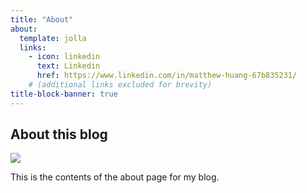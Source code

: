 ```yaml
---
title: "About"
about:
  template: jolla
  links:
    - icon: linkedin
      text: Linkedin
      href: https://www.linkedin.com/in/matthew-huang-67b835231/
    # (additional links excluded for brevity)
title-block-banner: true
---
```


## About this blog

![](blurryPfp.jfif)

This is the contents of the about page for my blog.

